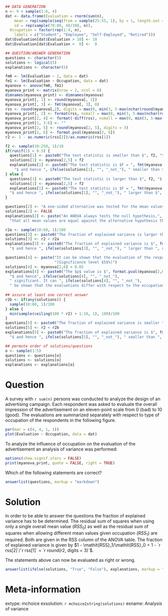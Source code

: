 ```{r data generation, echo = FALSE, results = "hide"}
## DATA GENERATION
n <- 9 + sample(1:6, 4)
dat <- data.frame(Evaluation = rnorm(sum(n),
    mean = rep(sample(seq(from = sample(25:55, 1), by = 1, length.out = sample(15:20, 1)), 4)/10, n),
    sd = rep(sample(70:80, 4)/100, n)),
  Occupation = factor(rep(1:4, n),
    labels = c("Student", "Employee", "Self-Employed", "Retired")))
dat$Evaluation[dat$Evaluation > 10] <- 10
dat$Evaluation[dat$Evaluation <  0] <-  0

## QUESTION/ANSWER GENERATION
questions <- character(5)
solutions <- logical(5)
explanations <- character(5)

fm0 <- lm(Evaluation ~ 1, data = dat)
fm1 <- lm(Evaluation ~ Occupation, data = dat)
myanova <- anova(fm0, fm1)
myanova_print <- matrix(nrow = 2, ncol = 6)
dimnames(myanova_print) <- dimnames(myanova)
myanova_print[, 1] <- round(myanova[, 1])
myanova_print[, 3] <- fmt(myanova[, 3], 0)
rss <- round(myanova[,2], digits = max(0, min(3, 5-max(nchar(round(myanova[, 2], digits = 0))))))
myanova_print[, 2] <- format(rss, nsmall = max(0, min(3, 5-max(nchar(round(myanova[, 2], digits = 0))))))
myanova_print[2, 4] <- format(-diff(rss), nsmall = max(0, min(3, 5-max(nchar(round(myanova[, 2], digits = 0))))))
myanova_print[1, 3:6] <- ""
myanova_print[2, 5] <- round(myanova[2, 5], digits = 3)
myanova_print[2, 6] <- format.pval(myanova[2, 6])
r2 <- 1 - as.numeric(rss[2])/as.numeric(rss[1])

f2 <- sample(10:250, 1)/10
if(runif(1) > 0.5) {
  questions[1] <- paste0("The test statistic is smaller than $", f2, "$.", sep = "")
  solutions[1] <- myanova[2,5] < f2
  explanations[1] <- paste0("The test statistic is $F = ", fmt(myanova[2,5], 3),
    "$ and hence ", ifelse(solutions[1], "", "_not_"), " smaller than $", f2, "$.", sep = "")
} else {
  questions[1] <- paste0("The test statistic is larger than $", f2, "$.", sep = "")
  solutions[1] <- myanova[2,5] > f2
  explanations[1] <- paste0("The test statistic is $F = ", fmt(myanova[2,5], 3), 
  "$ and hence ", ifelse(solutions[1], "", "_not_"), " larger than $", f2, "$.", sep = "")
}

questions[2] <- "A one-sided alternative was tested for the mean values."
solutions[2] <- FALSE
explanations[2] <- paste("An ANOVA always tests the null hypothesis,",
  "that all mean values are equal against the alternative hypothesis that they are different.")

r2a <- sample(10:60, 1)/100
questions[3] <- paste0("The fraction of explained variance is larger than $", 100 * r2a, "$%.", sep = "")
solutions[3] <- r2 > r2a
explanations[3] <- paste0("The fraction of explained variance is $", fmt(r2, 3), 
  "$ and hence ", ifelse(solutions[3], "", "_not_"), " larger than ", r2a, ".", sep = "")

questions[4] <- paste("It can be shown that the evaluation of the respondents depends on their occupation.",
                      "(Significance level $5$%)")
solutions[4] <- myanova[2,6] < 0.05
explanations[4] <- paste0("The $p$ value is $", format.pval(myanova[2,6], digits = 3),
  "$ and hence", ifelse(solutions[4], "", "_not_"),
  " significant. It can ", ifelse(solutions[4], "", "_not_"),
  " be shown that the evaluations differ with respect to the occupation of the respondents.")
    
## assure at least one correct answer
r2b <- if(any(solutions)) {
  sample(10:60, 1)/100
} else {
  min(sample(ceiling(100 * r2) + 1:10, 1), 100)/100
}
questions[5] <- paste0("The fraction of explained variance is smaller than $", 100 * r2b, "$%.", sep = "")
solutions[5] <- r2 < r2b
explanations[5] <- paste0("The fraction of explained variance is $", fmt(r2, 3), 
  "$ and hence ", ifelse(solutions[5], "", "_not_"), " smaller than ", r2b, ".", sep = "")

## permute order of solutions/questions
o <- sample(1:5)
questions <- questions[o]
solutions <- solutions[o]
explanations <- explanations[o]
```

Question
========
A survey with `r sum(n)` persons was conducted to analyze the
design of an advertising campaign. Each respondent was asked to
evaluate the overall impression of the advertisement on an
eleven-point scale from 0 (bad) to 10 (good). The evaluations are
summarized separately with respect to type of occupation of the
respondents in the following figure.
\
```{r boxplots, echo = FALSE, results = "hide", fig.height = 3.5, fig.width = 5.8, fig.path = "", fig.cap = ""}
par(mar = c(4, 4, 1, 1))
plot(Evaluation ~ Occupation, data = dat)
```

To analyze the influence of occupation on the evaluation of the
advertisement an analysis of variance was performed:

```{r anova output, echo = FALSE, comment = NA}
options(show.signif.stars = FALSE)
print(myanova_print, quote = FALSE, right = TRUE)
```

Which of the following statements are correct?

```{r questionlist, echo = FALSE, results = "asis"}
answerlist(questions, markup = "markdown")
```

Solution
========
In order to be able to answer the questions the fraction of
explained variance has to be determined. The residual sum of squares
when using only a single overall mean value ($\mathit{RSS}_0$) as
well as the residual sum of squares when allowing different mean
values given occupation ($\mathit{RSS}_1$) are required. Both are
given in the RSS column of the ANOVA table.  The
fraction of explained variance is given by
$1 - \mathit{RSS}_1/\mathit{RSS}_0 = 1 - `r rss[2]`/`r rss[1]` =
`r round(r2, digits = 3)`$.
  
The statements above can now be evaluated as right or wrong.

```{r solutionlist, echo = FALSE, results = "asis"}
answerlist(ifelse(solutions, "True", "False"), explanations, markup = "markdown")
```

Meta-information
================
extype: mchoice
exsolution: `r mchoice2string(solutions)`
exname: Analysis of variance
